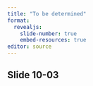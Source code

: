 ```yaml
---
title: "To be determined"
format: 
  revealjs:
    slide-number: true
    embed-resources: true
editor: source
---
```


## Slide 10-03

::: notes

:::

